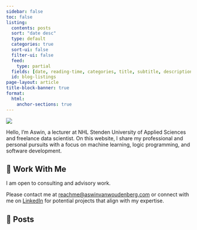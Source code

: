 ```yaml
---
sidebar: false
toc: false
listing:
  contents: posts
  sort: "date desc"
  type: default
  categories: true
  sort-ui: false
  filter-ui: false
  feed:
    type: partial
  fields: [date, reading-time, categories, title, subtitle, description]
  id: blog-listings
page-layout: article
title-block-banner: true
format:
  html:
    anchor-sections: true
---
```


::: {layout="[21,79]"}

![](profile.jpg){.profile-pic}

Hello, I'm Aswin, a lecturer at NHL Stenden University of Applied Sciences and freelance data scientist. On this website, I share my professional and personal pursuits with a focus on machine learning, logic programming, and software development.

:::

## 💼 Work With Me

I am open to consulting and advisory work. 

Please contact me at [reachme@aswinvanwoudenberg.com](mailto: reachme@aswinvanwoudenberg.com) or connect with me on [LinkedIn](https://www.linkedin.com/in/afvanwoudenberg/) for potential projects that align with my expertise.

## 📮 Posts

::: {#blog-listings}
:::
